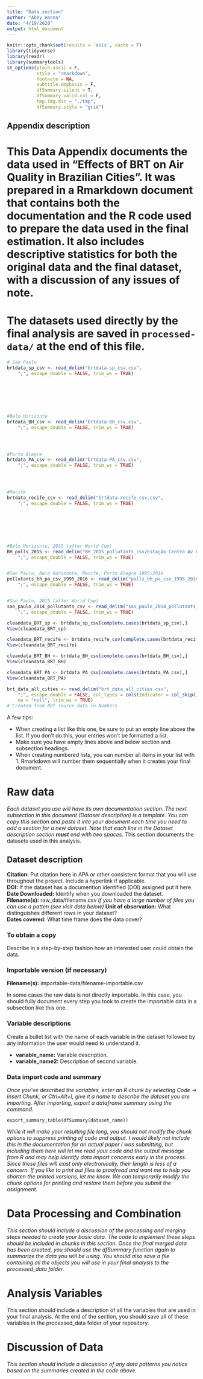 ```yaml
---
title: "Data section"
author: "Abby Hanna"
date: "4/19/2020"
output: html_document
---
```



```r
knitr::opts_chunk$set(results = 'asis', cache = F)
library(tidyverse)
library(readr)
library(summarytools)
st_options(plain.ascii = F,
           style = "rmarkdown",
           footnote = NA,
           subtitle.emphasis = F,
           dfSummary.silent = T,
           dfSummary.valid.col = F,
           tmp.img.dir = "./tmp",
           dfSummary.style = "grid")
```

## Appendix description

# This Data Appendix documents the data used in "Effects of BRT on Air Quality in Brazilian Cities". It was prepared in a Rmarkdown document that contains both the documentation and the R code used to prepare the data used in the final estimation. It also includes descriptive statistics for both the original data and the final dataset, with a discussion of any issues of note.

# The datasets used directly by the final analysis are saved in `processed-data/` at the end of this file.


```r

# Sao Paulo
brtdata_sp_csv <- read_delim("brtdata-sp_csv.csv", 
    ";", escape_double = FALSE, trim_ws = TRUE)







#Belo Horizonte
brtdata_BH_csv <- read_delim("brtdata-BH_csv.csv", 
    ";", escape_double = FALSE, trim_ws = TRUE)




#Porto Alegre
brtdata_PA_csv <- read_delim("brtdata-PA_csv.csv", 
    ";", escape_double = FALSE, trim_ws = TRUE)




#Recife
brtdata_recife_csv <- read_delim("brtdata-recife_csv.csv", 
    ";", escape_double = FALSE, trim_ws = TRUE)








```


```r

#Belo Horizonte, 2015 (after World Cup)
BH_polls_2015 <- read_delim("BH_2015_pollutants_csv/Estação Centro Av Contorno-Table 1.csv", 
    ";", escape_double = FALSE, trim_ws = TRUE)


#Sao Paulo, Belo Horizonte, Recife, Porto Alegre 1995-2016
pollutants_bh_pa_csv_1995_2016 <- read_delim("polls_bh_pa_csv_1995_2016.csv", 
    ";", escape_double = FALSE, trim_ws = TRUE)


#Sao Paulo, 2015 (after World Cup)
sao_paulo_2014_pollutants_csv <- read_delim("sao_paulo_2014_pollutants_csv.csv", 
    ";", escape_double = FALSE, trim_ws = TRUE)

```



```r

cleandata_BRT_sp <- brtdata_sp_csv[complete.cases(brtdata_sp_csv),]
View(cleandata_BRT_sp)

cleandata_BRT_recife <- brtdata_recife_csv[complete.cases(brtdata_recife_csv),]
View(cleandata_BRT_recife)

cleandata_BRT_BH <- brtdata_BH_csv[complete.cases(brtdata_BH_csv),]
View(cleandata_BRT_BH)

cleandata_BRT_PA <- brtdata_PA_csv[complete.cases(brtdata_PA_csv),]
View(cleandata_BRT_PA)

```


```r

brt_data_all_cities <- read_delim("brt_data_all_cities.csv", 
    ";", escape_double = FALSE, col_types = cols(Indicator = col_skip()), 
    na = "null", trim_ws = TRUE)
# Created from BRT source data in Numbers

```


A few tips:

- When creating a list like this one, be sure to put an empty line above the list. If you don't do this, your entries won't be formatted a list.
- Make sure you have empty lines above and below section and subsection headings.
- When creating numbered lists, you can number all items in your list with 1. Rmarkdown will number them sequentially when it creates your final document.

# Raw data
*Each dataset you use will have its own documentation section. The next subsection in this document (Dataset description) is a template. You can copy this section and paste it into your document each time you need to add a section for a new dataset. Note that each line in the Dataset description section __must__ end with two spaces.* 
This section documents the datasets used in this analysis.

## Dataset description
**Citation:** Put citation here in APA or other consistent format that you will use throughout the project. Include a hyperlink if applicable.  
**DOI:** If the dataset has a documention identified (DOI) assigned put it here.  
**Date Downloaded:** Identify when you downloaded the dataset.  
**Filename(s):** raw_data/filename.csv *If you have a large number of files you can use a patten (see visit data below)*
**Unit of observation:** What distinguishes different rows in your dataset?  
**Dates covered:** What time frame does the data cover?  

### To obtain a copy

Describe in a step-by-step fashion how an interested user could obtain the data.

### Importable version (if necessary)

**Filename(s):** importable-data/filename-importable.csv

In some cases the raw data is not directly importable. In this case, you should fully document every step you took to create the importable data in a subsection like this one. 

### Variable descriptions

Create a bullet list with the name of each variable in the dataset followed by any information the user would need to understand it.

- **variable_name:** Variable description. 
- **variable_name2:** Description of second variable.

### Data import code and summary

*Once you've described the variables, enter an R chunk by selecting Code -> Insert Chunk, or Ctrl+Alt+I, give it a name to describe the dataset you are importing. After importing, export a dataframe summary using the command.*

`export_summary_table(dfSummary(dataset_name))`

*While it will make your resulting file long, you should not modify the chunk options to suppress printing of code and output. I would likely not include this in the documentation for an actual paper I was submitting, but including them here will let me read your code and the output message from R and may help identify data import concerns early in the process. Since these files will exist only electronically, their length is less of a concern. If you like to print out files to proofread and want me to help you shorten the printed versions, let me know. We can temporarily modify the chunk options for printing and restore them before you submit the assignment.*


# Data Processing and Combination
*This section should include a discussion of the processing and merging steps needed to create your basic data. The code to implement these steps should be included in chunks in this section. Once the final merged data has been created, you should use the dfSummary function again to summarize the data you will be using. You should also save a file containing all the objects you will use in your final analysis to the processed_data folder.*

# Analysis Variables

This section should include a description of all the variables that are used in your final analysis. At the end of the section, you should save all of these variables in the processed_data folder of your repository.

# Discussion of Data

*This section should include a discussion of any data patterns you notice based on the summaries created in the code above.*